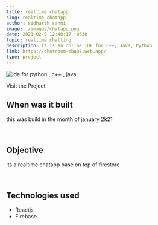 ```yaml
---
title: realtime chatapp
slug: realtime-chatapp
author: sidharth sahni
image: ./images/chatapp.png
date: 2021-02-9 12:40:17 +0530
topic: realtime chatting
description: It is an online IDE for C++, Java, Python
link: https://chatroom-eba87.web.app/
type: project
---
```



![ide for python , c++ , java](./images/chatapp.png)

<div class="Mdxcontainer">

<Styleda href="https://chatroom-eba87.web.app/">Visit the Project</Styleda>

## When was it built

this was build in the month of january 2k21

<br />

## Objective

its a realtime chatapp base on top of firestore

<br />

## Technologies used

- Reactjs
- Firebase

</div>